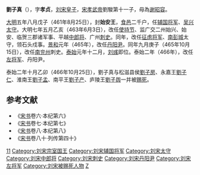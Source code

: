 '''劉子真'''（{{bd|457年||466年|10月25日|catIdx=L}}），字'''孝贞'''，[[刘宋|刘宋]][[皇子|皇子]]，[[宋孝武帝|宋孝武帝]]劉駿第十一子，母為[[谢昭容|谢昭容]]。

[[大明_(刘宋)|大明]]五年八月戊子（461年8月25日），封'''始安王'''，[[食邑|食邑]]二千户，任[[辅国将军|辅国将军]]、[[吴兴郡|吴兴]][[太守|太守]]。大明七年五月乙亥（463年6月3日），改任[[使持节|使持节]]、监广交二州始兴、始安、临贺三郡诸军事、平越[[中郎将|中郎将]]、广州[[刺史|刺史]]。同年，改任[[征虏将军|征虏将军]]、[[南彭城郡|南彭城]]太守，领石头戍事。[[景和|景和]]元年（465年），改任[[丹阳尹|丹阳尹]]。同年九月庚子（465年10月15日），改任[[南兖州|南兖州]]刺史。[[泰始_(刘宋)|泰始]]元年十二月，[[刘彧|刘彧]]即位。泰始二年（466年），改任[[左将军|左将军]]、丹阳尹。

泰始二年十月乙卯（466年10月25日），劉子真与松滋县侯[[劉子房|劉子房]]、永嘉王[[刘子仁_(刘宋)|劉子仁]]、淮南王[[劉子孟|劉子孟]]、南平王[[劉子产|劉子产]]、庐陵王[[劉子舆|劉子舆]]一并被[[赐死|赐死]]。

==参考文献 ==
*《[[宋书|宋书]]卷六·本纪第六》
*《[[宋书|宋书]]卷七·本纪第七》
*《[[宋书|宋书]]卷八·本纪第八》
*《[[宋书|宋书]]卷八十·列传第四十》

[[Category:宋孝武帝皇子|11]]
[[Category:刘宋宗室国王|Category:刘宋宗室国王]]
[[Category:刘宋辅国将军|Category:刘宋辅国将军]]
[[Category:刘宋太守|Category:刘宋太守]]
[[Category:刘宋中郎将|Category:刘宋中郎将]]
[[Category:刘宋刺史|Category:刘宋刺史]]
[[Category:刘宋丹阳尹|Category:刘宋丹阳尹]]
[[Category:刘宋左将军|Category:刘宋左将军]]
[[Category:刘宋被赐死人物|Category:刘宋被赐死人物]]
[[Category:刘姓|Z]]